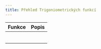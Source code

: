 ```yaml
---
title: Přehled Trigoniometrických funkcí
---
```



| Funkce | Popis |
| --- | --- |
| <Latex formula="\displaystyle \sin \theta" /> | <Latex formula="\displaystyle \frac{protilehlá}{přepona}" /> |
| <Latex formula="\displaystyle \cos \theta" /> | <Latex formula="\displaystyle \frac{přilehlá}{přepona}" /> |
| <Latex formula="\displaystyle \tg \theta" /> | <Latex formula="\displaystyle \frac{protilehlá}{přilehlá}" /> |
| <Latex formula="\displaystyle \cotg \theta" /> | <Latex formula="\displaystyle \frac{přilehlá}{protilehlá}" /> |
| <Latex formula="\displaystyle \sec \theta" /> | <Latex formula="\displaystyle \frac{přepona}{přilehlá}" /> |
| <Latex formula="\displaystyle \csc \theta" /> | <Latex formula="\displaystyle \frac{přepona}{protilehlá}" /> |